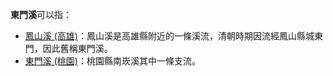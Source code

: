'''東門溪'''可以指：

*[[鳳山溪_(高雄)|鳳山溪 (高雄)]]：鳳山溪是高雄縣附近的一條溪流，清朝時期因流經鳳山縣城東門，因此舊稱東門溪。
*[[東門溪_(桃園)|東門溪 (桃園)]]：桃園縣南崁溪其中一條支流。
{{disambig|Cat=三字地名消歧义}}
